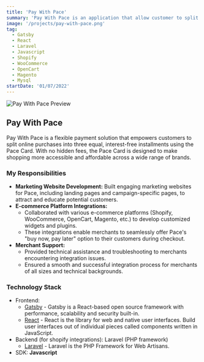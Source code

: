 ```yaml
---
title: 'Pay With Pace'
summary: 'Pay With Pace is an application that allow customer to split any online purchase into 3 smaller, interest-free payments with Pace Card. With no fees, the Pace Card lets you split the cost of your purchases with more brands.'
image: '/projects/pay-with-pace.png'
tag:
  - Gatsby
  - React
  - Laravel
  - Javascript
  - Shopify
  - WooCommerce
  - OpenCart
  - Magento
  - Mysql
startDate: '01/07/2022'
---
```


![Pay With Pace Preview](/projects/pay-with-pace.png)

## Pay With Pace

Pay With Pace is a flexible payment solution that empowers customers to split online purchases into three equal, interest-free installments using the Pace Card. With no hidden fees, the Pace Card is designed to make shopping more accessible and affordable across a wide range of brands.

### My Responsibilities

- **Marketing Website Development:** Built engaging marketing websites for Pace, including landing pages and campaign-specific pages, to attract and educate potential customers.
- **E-commerce Platform Integrations:**
  - Collaborated with various e-commerce platforms (Shopify, WooCommerce, OpenCart, Magento, etc.) to develop customized widgets and plugins.
  - These integrations enable merchants to seamlessly offer Pace's "buy now, pay later" option to their customers during checkout.
- **Merchant Support:**
  - Provided technical assistance and troubleshooting to merchants encountering integration issues.
  - Ensured a smooth and successful integration process for merchants of all sizes and technical backgrounds.

### Technology Stack

- Frontend:
  - [Gatsby](https://www.gatsbyjs.com/) - Gatsby is a React-based open source framework with performance, scalability and security built-in.
  - [React](https://react.dev/) - React is the library for web and native user interfaces. Build user interfaces out of individual pieces called components written in JavaScript.
- Backend (for shopify integrations): Laravel (PHP framework)
  - [Laravel](https://laravel.com/) - Laravel is the PHP Framework for Web Artisans.
- SDK: **Javascript**
